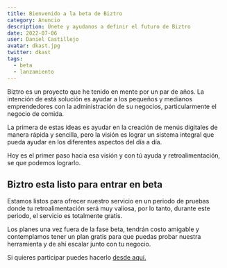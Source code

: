 ```yaml
---
title: Bienvenido a la beta de Biztro
category: Anuncio
description: Únete y ayudanos a definir el futuro de Biztro
date: 2022-07-06
user: Daniel Castillejo
avatar: dkast.jpg
twitter: dkast
tags:
  - beta
  - lanzamiento
---
```


Biztro es un proyecto que he tenido en mente por un par de años. La intención de está solución es ayudar a los
pequeños y medianos emprendedores con la administración de su negocios, particularmente el negocio de comida.

La primera de estas ideas es ayudar en la creación de menús digitales de manera rápida y sencilla, pero la visión es
lograr un sistema integral que pueda ayudar en los diferentes aspectos del día a día.

Hoy es el primer paso hacia esa visión y con tú ayuda y retroalimentación, se que podemos lograrlo.

## Biztro esta listo para entrar en beta

Estamos listos para ofrecer nuestro servicio en un periodo de pruebas donde tu retroalimentación será muy valiosa,
por lo tanto, durante este periodo, el servicio es totalmente gratis.

Los planes una vez fuera de la fase beta, tendrán costo amigable y contemplamos tener un plan gratis para que puedas
probar nuestra herramienta y de ahí escalar junto con tu negocio.

Si quieres participar puedes hacerlo [desde aquí.](/invite)

